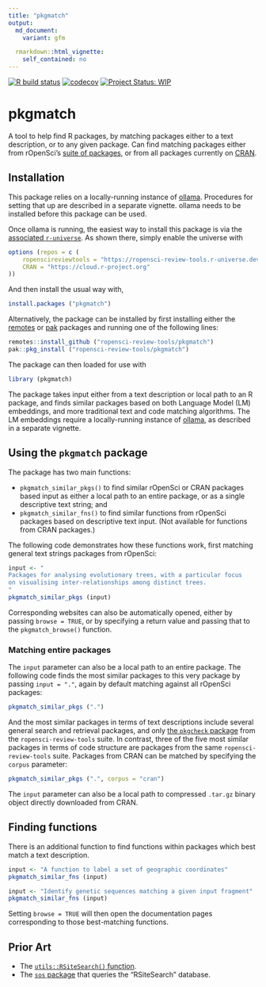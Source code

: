 ```yaml
---
title: "pkgmatch"
output:
  md_document:
    variant: gfm

  rmarkdown::html_vignette:
    self_contained: no
---
```


<!-- badges: start -->

[![R build
status](https://github.com/ropensci-review-tools/pkgmatch/workflows/R-CMD-check/badge.svg)](https://github.com/ropensci-review-tools/pkgmatch/actions?query=workflow%3AR-CMD-check)
[![codecov](https://codecov.io/gh/ropensci-review-tools/pkgmatch/branch/main/graph/badge.svg)](https://app.codecov.io/gh/ropensci-review-tools/pkgmatch)
[![Project Status:
WIP](https://www.repostatus.org/badges/latest/wip.svg)](https://www.repostatus.org/#wip)
<!-- badges: end -->

# pkgmatch

A tool to help find R packages, by matching packages either to a text
description, or to any given package. Can find matching packages either from
rOpenSci's [suite of packages](https://ropensci.org/packages), or from all
packages currently on [CRAN](https://cran.r-project.org).

## Installation

This package relies on a locally-running instance of
[ollama](https://ollama.com). Procedures for setting that up are described in a
separate vignette. ollama needs to be installed before this package can be
used.

Once ollama is running, the easiest way to install this package is via the
[associated
`r-universe`](https://ropensci-review-tools.r-universe.dev/ui#builds). As shown
there, simply enable the universe with

```r
options (repos = c (
    ropenscireviewtools = "https://ropensci-review-tools.r-universe.dev",
    CRAN = "https://cloud.r-project.org"
))
```

And then install the usual way with,

```r
install.packages ("pkgmatch")
```

Alternatively, the package can be installed by first installing either the
[remotes](https://remotes.r-lib.org) or [pak](https://pak.r-lib.org/) packages
and running one of the following lines:


```r
remotes::install_github ("ropensci-review-tools/pkgmatch")
pak::pkg_install ("ropensci-review-tools/pkgmatch")
```

The package can then loaded for use with

```r
library (pkgmatch)
```

The package takes input either from a text description or local path to an R
package, and finds similar packages based on both Language Model (LM)
embeddings, and more traditional text and code matching algorithms. The LM
embeddings require a locally-running instance of [ollama](https://ollama.com),
as described in a separate vignette.

## Using the `pkgmatch` package

The package has two main functions:

- `pkgmatch_similar_pkgs()` to find similar rOpenSci or CRAN packages based input as
either a local path to an entire package, or as a single descriptive text
string; and
- `pkgmatch_similar_fns()` to find similar functions from rOpenSci packages based
on descriptive text input. (Not available for functions from CRAN packages.)

The following code demonstrates how these functions work, first matching
general text strings packages from rOpenSci:

```r
input <- "
Packages for analysing evolutionary trees, with a particular focus
on visualising inter-relationships among distinct trees.
"
pkgmatch_similar_pkgs (input)
```

Corresponding websites can also be automatically opened, either by passing
`browse = TRUE`, or by specifying a return value and passing that to the
`pkgmatch_browse()` function.

### Matching entire packages

The `input` parameter can also be a local path to an entire package. The
following code finds the most similar packages to this very package by passing
`input = "."`, again by default matching against all rOpenSci packages:

```r
pkgmatch_similar_pkgs (".")
```

And the most similar packages in terms of text descriptions include several
general search and retrieval packages, and only [the `pkgcheck`
package](https://github.com/ropensci-review-tools/pkgcheck) from the
`ropensci-review-tools` suite. In contrast, three of the five most similar
packages in terms of code structure are packages from the same
`ropensci-review-tools` suite. Packages from CRAN can be matched by specifying
the `corpus` parameter:

```r
pkgmatch_similar_pkgs (".", corpus = "cran")
```

The `input` parameter can also be a local path to compressed `.tar.gz` binary
object directly downloaded from CRAN.

## Finding functions

There is an additional function to find functions within packages which best
match a text description.


```r
input <- "A function to label a set of geographic coordinates"
pkgmatch_similar_fns (input)
```

```r
input <- "Identify genetic sequences matching a given input fragment"
pkgmatch_similar_fns (input)
```

Setting `browse = TRUE` will then open the documentation pages corresponding to
those best-matching functions.

## Prior Art

- The [`utils::RSiteSearch()`
function](https://stat.ethz.ch/R-manual/R-devel/library/utils/html/RSiteSearch.html).
- The [`sos` package](https://github.com/sbgraves237/sos) that queries the
"RSiteSearch" database.
